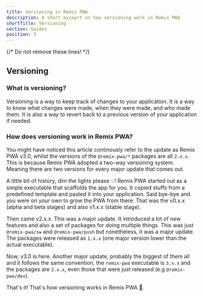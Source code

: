 ```yaml
---
title: Versioning in Remix PWA
description: A short exceprt on how versioning work in Remix PWA
shortTitle: Versioning
section: Guides
position: 5
---
```


{/* Do not remove these lines! */}

## Versioning

### What is versioning?

Versioning is a way to keep track of changes to your application. It is a way to know what changes were made, when they were made, and who made them. 
It is also a way to revert back to a previous version of your application if needed.

### How does versioning work in Remix PWA?

You might have noticed this article continously refer to the update as Remix PWA v3.0, whilst the versions of the `@remix-pwa/*` packages are
all `2.x.x`. This is because Remix PWA adopted a two-way versioning system. Meaning there are two versions for every major update that comes out.

A little bit of history, dim the lights please 💡! Remix PWA started out as a simple executable that scaffolds the app for you. It copied stuffs from a predefined template
and pasted it into your application. Said bye-bye and you were on your own to grow the PWA from there. That was the v0.x.x (alpha and beta stages) and also v1.x.x (stable stage).

Then came v2.x.x. This was a major update. It introduced a lot of new features and also a set of packages for doing multiple things. This was just `@remix-pwa/sw` and `@remix-pwa/push`
but nonetheless, it was a major update. The packages were released as `1.x.x` (one major version lower than the actual executable).

Now, v3.0 is here. Another major update, probably the biggest of them all and it follows the same convention, the `remix-pwa` executable is `3.x.x` and the packages are `2.x.x`,
even those that were just released (e.g `@remix-pwa/dev`).

That's it! That's how versioning works in Remix PWA 👋.